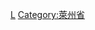 {{Navbox
|bodyclass=hlist

|state      = autocollapse<!--autocollapse、uncollapsed、collapsed、plain、off-->
|name       = 莱州省行政区划
|title      = [[越南]][[萊州省|莱州省]]行政区划
|image      = [[file:Flag of Vietnam.svg|border|50px|越南国旗]]
|above      =
|abovestyle = 
|listclass  = hlist

|group1 = [[省辖市]]（1）
| list1 =
*[[莱州市 (越南)|莱州市]]
|group2 = [[县]]（7）
| list2 =
*[[芒齐县]]
*[[南润县]]
*[[封土縣]]
*[[辛霍县]]
*[[三塘县]]
*[[新渊县]]
*[[申渊县]]
|belowstyle = text-align: left;
|below      = 参阅：[[越南县级以上行政区列表]]
}}<noinclude>
[[Category:越南二级行政区模板|L]]
[[Category:萊州省]]
</noinclude>